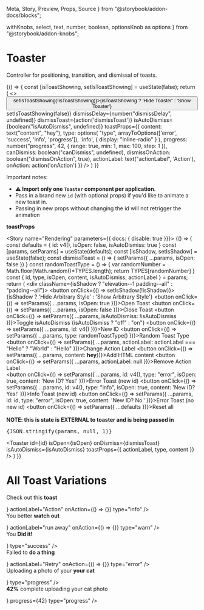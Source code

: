   Meta,
  Story,
  Preview,
  Props,
  Source
} from "@storybook/addon-docs/blocks";

  withKnobs,
  select,
  text,
  number,
  boolean,
  optionsKnob as options
} from "@storybook/addon-knobs";



<Meta
  title="Components/Interactive/Toaster"
  decorators={[withKnobs]}
  component={Toaster}
/>

# Toaster

<ImportPath component={RawToaster} section="interactive" />

Controller for positioning, transition, and dismissal of toasts.

<Story name="Knobs">
  {() => {   
    const [isToastShowing, setIsToastShowing] = useState(false);
    return (
      <>
        <button onClick={() => setIsToastShowing(!isToastShowing)}>{isToastShowing ? 'Hide Toaster' : 'Show Toaster'}</button>
        <Toaster
          isOpen={isToastShowing}
          onDismiss={() => setIsToastShowing(false)}
          dismissDelay={number("dismissDelay", undefined)}
          dismissToast={action('dismissToast')}
          isAutoDismiss={boolean("isAutoDismiss", undefined)}
          toastProps={{
            content: text("content", "hey"),
            type: options(
              "type",
              arrayToOptions(['error', 'success', 'info', 'progress']),
              'info',
              { display: "inline-radio" }
            ),
            progress: number("progress", 42, {
              range: true,
              min: 1,
              max: 100,
              step: 1
            }),
            canDismiss: boolean("canDismiss", undefined),
            dismissOnAction: boolean("dismissOnAction", true),
            actionLabel: text("actionLabel", 'Action'),
            onAction: action('onAction')
          }}
        />
      </>
    )
  }}
</Story>

Important notes:

- **⚠️ Import only one `Toaster` component per application**.
- Pass in a brand new `id` (with optional props) if you'd like to animate a new toast in. 
- Passing in new props without changing the id will not retrigger the animation

<Props of={RawToaster} />

**toastProps**
<Props of={Toast} />

<Story name="Rendering" parameters={{ docs: { disable: true }}}>
  {() => {   
    const defaults = { id: v4(), isOpen: false, isAutoDismiss: true }
    const [params, setParams] = useState(defaults);
    const [isShadow, setIsShadow] = useState(false);
    const dismissToast = () => {
      setParams({ ...params, isOpen: false })
    }
    const randomToastType = () => {
      var randomNumber = Math.floor(Math.random()*TYPES.length);
      return TYPES[randomNumber]
    }
    const { id, type, isOpen, content, isAutoDismiss, actionLabel } = params;
    return (
      <div className={isShadow ? "elevation--1 padding--all" : "padding--all"}>
        <button onClick={() => setIsShadow(!isShadow)}>{isShadow ? 'Hide Arbitrary Style' : 'Show Arbitrary Style'}</button>
        <button onClick={() => setParams({ ...params, isOpen: true })}>Open Toast</button>
        <button onClick={() => setParams({ ...params, isOpen: false })}>Close Toast</button>
        <button onClick={() => setParams({ ...params, isAutoDismiss: !isAutoDismiss })}>Toggle isAutoDismiss {isAutoDismiss ? "off" : "on"}</button>
        <button onClick={() => setParams({ ...params, id: v4() })}>New ID</button>
        <button onClick={() => setParams({ ...params, type: randomToastType() })}>Random Toast Type</button>
        <button onClick={() => setParams({ ...params, actionLabel: actionLabel === "Hello" ? "World" : "Hello" })}>Change Action Label</button>
        <button onClick={() => setParams({ ...params, content: <b>hey</b>})}>Add HTML content</button>
        <button onClick={() => setParams({ ...params, actionLabel: null })}>Remove Action Label</button>
        <br />
        <button onClick={() => setParams({ ...params, id: v4(), type: "error", isOpen: true, content: 'New ID? Yes!' })}>Error Toast (new id)</button>
        <button onClick={() => setParams({ ...params, id: v4(), type: "info", isOpen: true, content: 'New ID? Yes!' })}>Info Toast (new id)</button>
        <button onClick={() => setParams({ ...params, id: id, type: "error", isOpen: true, content: 'New ID? No.'  })}>Error Toast (no new id)</button>
        <button onClick={() => setParams({ ...defaults })}>Reset all</button>
        <br />
        <br />
        <b>NOTE: this is state is EXTERNAL to toaster and is being passed in</b>
        <pre>
          {JSON.stringify(params, null, 1)}
        </pre>
        <Toaster
          id={id}
          isOpen={isOpen}
          onDismiss={dismissToast}
          isAutoDismiss={isAutoDismiss}
          toastProps={{
            actionLabel,
            type,
            content
          }}
        />
      </div>
    )
  }}
</Story>


# All Toast Variations

<Preview>
<Story name="Variations">
    <React.Fragment>
      <Toast
        content={
          <p>
            Check out this <strong className="color--heading">toast</strong>
          </p>
        }
        actionLabel="Action"
        onAction={() => {}}
        type="info"
      />
      <br />
      <Toast
        content={
          <p>
            You better <strong className="color--heading">watch out</strong>
          </p>
        }
        actionLabel="run away"
        onAction={() => {}}
        type="warn"
      />
      <br />
      <Toast
        content={
          <p>
            You <strong className="color--heading">Did it!</strong>
          </p>
        }
        type="success"
      />
      <br />
      <Toast
        content={
          <p>
            Failed to <strong className="color--heading">do a thing</strong>
          </p>
        }
        actionLabel="Retry"
        onAction={() => {}}
        type="error"
      />
      <br />
      <Toast
        content={
          <p>
            Uploading a photo of your <strong className="color--heading">your cat</strong>
          </p>
        }
        type="progress"
      />
      <br />
      <Toast
        content={
          <p>
            <strong className="color--heading">42%</strong> complete uploading your cat
            photo
          </p>
        }
        progress={42}
        type="progress"
      />
    </React.Fragment>
</Story>
</Preview>


